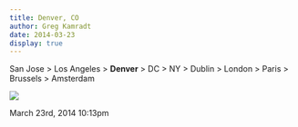 ```yaml
---
title: Denver, CO
author: Greg Kamradt
date: 2014-03-23
display: true
---
```


San Jose \> Los Angeles \> **Denver** \> DC \> NY \> Dublin \> London \> Paris \> Brussels \> Amsterdam


![](/images/80535062336_0.jpg)




 March 23rd, 2014 10:13pm